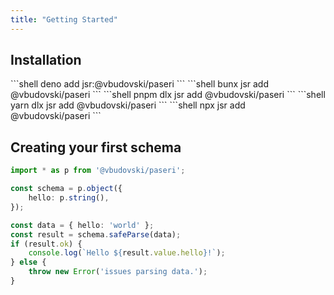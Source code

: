 ```yaml
---
title: "Getting Started"
---
```



## Installation

<Tabs syncKey="packageManager">
    <TabItem label="Deno" icon="deno">
        ```shell
        deno add jsr:@vbudovski/paseri
        ```
    </TabItem>
    <TabItem label="Bun" icon="bun">
        ```shell
        bunx jsr add @vbudovski/paseri
        ```
    </TabItem>
    <TabItem label="pnpm" icon="pnpm">
        ```shell
        pnpm dlx jsr add @vbudovski/paseri
        ```
    </TabItem>
    <TabItem label="yarn" icon="seti:yarn">
        ```shell
        yarn dlx jsr add @vbudovski/paseri
        ```
    </TabItem>
    <TabItem label="npm" icon="seti:npm">
        ```shell
        npx jsr add @vbudovski/paseri
        ```
    </TabItem>
</Tabs>


## Creating your first schema

```typescript
import * as p from '@vbudovski/paseri';

const schema = p.object({
    hello: p.string(),
});

const data = { hello: 'world' };
const result = schema.safeParse(data);
if (result.ok) {
    console.log(`Hello ${result.value.hello}!`);
} else {
    throw new Error('issues parsing data.');
}
```
